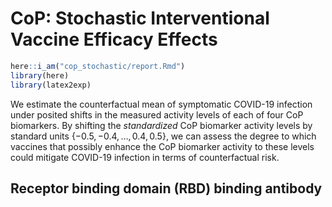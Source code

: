 # CoP: Stochastic Interventional Vaccine Efficacy Effects {#cop-stochastic}

```r
here::i_am("cop_stochastic/report.Rmd")
library(here)
library(latex2exp)
```

We estimate the counterfactual mean of symptomatic COVID-19 infection under
posited shifts in the measured activity levels of each of four CoP biomarkers.
By shifting the _standardized_ CoP biomarker activity levels by standard units
$\{-0.5, -0.4, \ldots, 0.4, 0.5\}$, we can assess the degree to which vaccines
that possibly enhance the CoP biomarker activity to these levels could mitigate
COVID-19 infection in terms of counterfactual risk.

## Receptor binding domain (RBD) binding antibody

